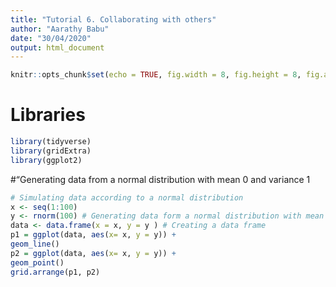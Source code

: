 ```yaml
---
title: "Tutorial 6. Collaborating with others"
author: "Aarathy Babu"
date: "30/04/2020"
output: html_document
---
```


```r
knitr::opts_chunk$set(echo = TRUE, fig.width = 8, fig.height = 8, fig.alig = "center")

```

# Libraries 

```r

library(tidyverse)
library(gridExtra)
library(ggplot2)

```

#“Generating data from a normal distribution with mean 0 and variance 1

```r

# Simulating data according to a normal distribution
x <- seq(1:100)
y <- rnorm(100) # Generating data form a normal distribution with mean 0 and variance 1
data <- data.frame(x = x, y = y ) # Creating a data frame
p1 = ggplot(data, aes(x= x, y = y)) +
geom_line()
p2 = ggplot(data, aes(x= x, y = y)) +
geom_point()
grid.arrange(p1, p2)

```

